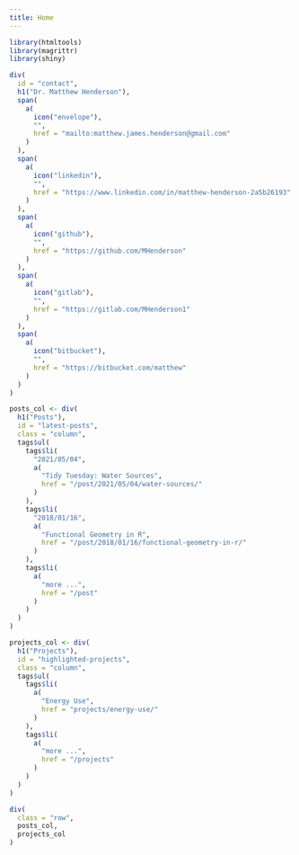 ```yaml
---
title: Home
---
```


```r
library(htmltools)
library(magrittr)
library(shiny)

div(
  id = "contact",
  h1("Dr. Matthew Henderson"),
  span(
    a(
      icon("envelope"),
      "",
      href = "mailto:matthew.james.henderson@gmail.com"
    )
  ),
  span(
    a(
      icon("linkedin"),
      "",
      href = "https://www.linkedin.com/in/matthew-henderson-2a5b26193"
    )
  ),
  span(
    a(
      icon("github"),
      "",
      href = "https://github.com/MHenderson"
    )
  ),
  span(
    a(
      icon("gitlab"),
      "",
      href = "https://gitlab.com/MHenderson1"
    )
  ),
  span(
    a(
      icon("bitbucket"),
      "",
      href = "https://bitbucket.com/matthew"
    )
  )
)
```

```r
posts_col <- div(
  h1("Posts"),
  id = "latest-posts",
  class = "column",
  tags$ul(
    tags$li(
      "2021/05/04",
      a(
        "Tidy Tuesday: Water Sources",
        href = "/post/2021/05/04/water-sources/"
      )
    ),
    tags$li(
      "2018/01/16",
      a(
        "Functional Geometry in R",
        href = "/post/2018/01/16/functional-geometry-in-r/"
      )
    ),
    tags$li(
      a(
        "more ...",
        href = "/post"
      )
    )
  )
)
```

```r
projects_col <- div(
  h1("Projects"),
  id = "highlighted-projects",
  class = "column",
  tags$ul(
    tags$li(
      a(
        "Energy Use",
        href = "projects/energy-use/"
      )
    ),
    tags$li(
      a(
        "more ...",
        href = "/projects"
      )
    )
  )
)
```

```r
div(
  class = "row",
  posts_col,
  projects_col
)
```

